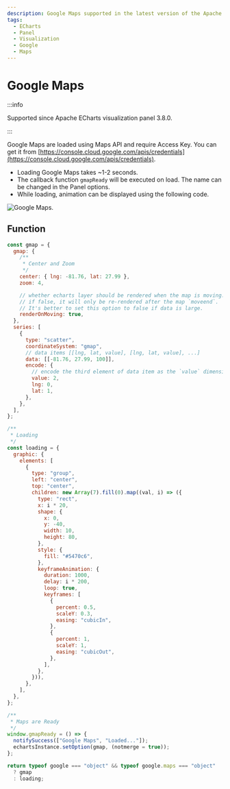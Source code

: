```yaml
---
description: Google Maps supported in the latest version of the Apache ECharts Panel.
tags:
  - ECharts
  - Panel
  - Visualization
  - Google
  - Maps
---
```



# Google Maps

:::info

Supported since Apache ECharts visualization panel 3.8.0.

:::

Google Maps are loaded using Maps API and require Access Key. You can get it from [https://console.cloud.google.com/apis/credentials](https://console.cloud.google.com/apis/credentials).

- Loading Google Maps takes ~1-2 seconds.
- The callback function `gmapReady` will be executed on load. The name can be changed in the Panel options.
- While loading, animation can be displayed using the following code.

<Image
  title="Google Maps."
  src="/img/plugins/volkovlabs-echarts-panel/google.png"
/>

## Function

```javascript
const gmap = {
  gmap: {
    /**
     * Center and Zoom
     */
    center: { lng: -81.76, lat: 27.99 },
    zoom: 4,

    // whether echarts layer should be rendered when the map is moving. `true` by default.
    // if false, it will only be re-rendered after the map `moveend`.
    // It's better to set this option to false if data is large.
    renderOnMoving: true,
  },
  series: [
    {
      type: "scatter",
      coordinateSystem: "gmap",
      // data items [[lng, lat, value], [lng, lat, value], ...]
      data: [[-81.76, 27.99, 100]],
      encode: {
        // encode the third element of data item as the `value` dimension
        value: 2,
        lng: 0,
        lat: 1,
      },
    },
  ],
};

/**
 * Loading
 */
const loading = {
  graphic: {
    elements: [
      {
        type: "group",
        left: "center",
        top: "center",
        children: new Array(7).fill(0).map((val, i) => ({
          type: "rect",
          x: i * 20,
          shape: {
            x: 0,
            y: -40,
            width: 10,
            height: 80,
          },
          style: {
            fill: "#5470c6",
          },
          keyframeAnimation: {
            duration: 1000,
            delay: i * 200,
            loop: true,
            keyframes: [
              {
                percent: 0.5,
                scaleY: 0.3,
                easing: "cubicIn",
              },
              {
                percent: 1,
                scaleY: 1,
                easing: "cubicOut",
              },
            ],
          },
        })),
      },
    ],
  },
};

/**
 * Maps are Ready
 */
window.gmapReady = () => {
  notifySuccess(["Google Maps", "Loaded..."]);
  echartsInstance.setOption(gmap, (notmerge = true));
};

return typeof google === "object" && typeof google.maps === "object"
  ? gmap
  : loading;
```
